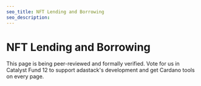 ```yaml
---
seo_title: NFT Lending and Borrowing
seo_description:
---
```


# NFT Lending and Borrowing

This page is being peer-reviewed and formally verified. Vote for us in Catalyst Fund 12 to support adastack's development and get Cardano tools on every page.
